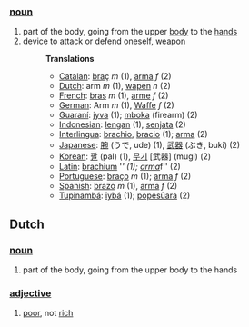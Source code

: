 ===[[noun]]===

# part of the body, going from the upper [[body]] to the [[hand]]s
# device to attack or defend oneself, [[weapon]]
#:'''Translations'''
#:*[[Catalan]]: [[braç]] ''m'' (1), [[arma]] ''f'' (2)
#:*[[Dutch]]: arm ''m'' (1), [[wapen]] ''n'' (2)
#:*[[French]]: [[bras]] ''m'' (1), [[arme]] ''f'' (2)
#:*[[German]]: Arm ''m'' (1), [[Waffe]] ''f'' (2)
#:*[[Guaraní]]: [[jyva]] (1); [[mboka]] (firearm) (2)
#:*[[Indonesian]]: [[lengan]] (1), [[senjata]] (2)
#:*[[Interlingua]]: [[brachio]], [[bracio]] (1); [[arma]] (2)
#:*[[Japanese]]: [[腕]] (うで, ude) (1), [[武器]] (ぶき, buki) (2)
#:*[[Korean]]: [[팔]] (pal) (1), [[무기]] [武器] (mugi) (2)
#:*[[Latin]]: [[brachium]] '''' (1); [[arma]] ''f'' (2)
#:*[[Portuguese]]: [[braço]] ''m'' (1); [[arma]] ''f'' (2)
#:*[[Spanish]]: [[brazo]] ''m'' (1), [[arma]] ''f'' (2)
#:*[[Tupinambá]]: [[îybá]] (1); [[popesûara]] (2)

==Dutch==

===[[noun]]===

#part of the body, going from the upper body to the hands

===[[adjective]]===

#[[poor]], not [[rich]]